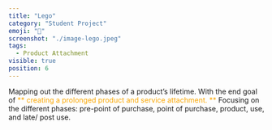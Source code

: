 ```yaml
---
title: "Lego"
category: "Student Project"
emoji: "📓"
screenshot: "./image-lego.jpeg"
tags:
  - Product Attachment
visible: true
position: 6
---
```


Mapping out the different phases of a product’s lifetime. With the end goal of <span style="color:#faa600">** creating a prolonged product
and service attachment. **</span> Focusing on the different phases: pre-point of purchase, point of purchase, product,
use, and late/ post use.
